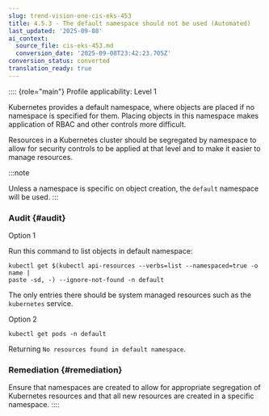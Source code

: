 ```yaml
---
slug: trend-vision-one-cis-eks-453
title: 4.5.3 - The default namespace should not be used (Automated)
last_updated: '2025-09-08'
ai_context:
  source_file: cis-eks-453.md
  conversion_date: '2025-09-08T23:42:23.705Z'
conversion_status: converted
translation_ready: true
---
```


:::: {role="main"}
Profile applicability: Level 1

Kubernetes provides a default namespace, where objects are placed if no namespace is specified for them. Placing objects in this namespace makes application of RBAC and other controls more difficult.

Resources in a Kubernetes cluster should be segregated by namespace to allow for security controls to be applied at that level and to make it easier to manage resources.

:::note

Unless a namespace is specific on object creation, the `default` namespace will be used.
:::

### Audit {#audit}

Option 1

Run this command to list objects in default namespace:

``` codeblock
kubectl get $(kubectl api-resources --verbs=list --namespaced=true -o name |
paste -sd, -) --ignore-not-found -n default
```

The only entries there should be system managed resources such as the `kubernetes` service.

Option 2

``` codeblock
kubectl get pods -n default
```

Returning `No resources found in default namespace`.

### Remediation {#remediation}

Ensure that namespaces are created to allow for appropriate segregation of Kubernetes resources and that all new resources are created in a specific namespace.
::::
